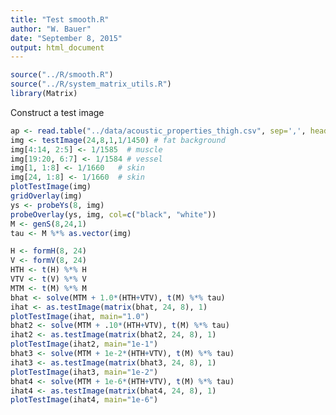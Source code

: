 ```yaml
---
title: "Test smooth.R"
author: "W. Bauer"
date: "September 8, 2015"
output: html_document
---
```


```r
source("../R/smooth.R")
source("../R/system_matrix_utils.R")
library(Matrix)
```

Construct a test image

```r
ap <- read.table("../data/acoustic_properties_thigh.csv", sep=',', header=TRUE, as.is=TRUE)
img <- testImage(24,8,1,1/1450) # fat background
img[4:14, 2:5] <- 1/1585  # muscle
img[19:20, 6:7] <- 1/1584 # vessel
img[1, 1:8] <- 1/1660   # skin
img[24, 1:8] <- 1/1660  # skin
plotTestImage(img)
gridOverlay(img)
ys <- probeYs(8, img)
probeOverlay(ys, img, col=c("black", "white"))
M <- genS(8,24,1)
tau <- M %*% as.vector(img)
```


```r
H <- formH(8, 24)
V <- formV(8, 24)
HTH <- t(H) %*% H
VTV <- t(V) %*% V
MTM <- t(M) %*% M
bhat <- solve(MTM + 1.0*(HTH+VTV), t(M) %*% tau)
ihat <- as.testImage(matrix(bhat, 24, 8), 1)
plotTestImage(ihat, main="1.0")
bhat2 <- solve(MTM + .10*(HTH+VTV), t(M) %*% tau)
ihat2 <- as.testImage(matrix(bhat2, 24, 8), 1)
plotTestImage(ihat2, main="1e-1")
bhat3 <- solve(MTM + 1e-2*(HTH+VTV), t(M) %*% tau)
ihat3 <- as.testImage(matrix(bhat3, 24, 8), 1)
plotTestImage(ihat3, main="1e-2")
bhat4 <- solve(MTM + 1e-6*(HTH+VTV), t(M) %*% tau)
ihat4 <- as.testImage(matrix(bhat4, 24, 8), 1)
plotTestImage(ihat4, main="1e-6")
```

